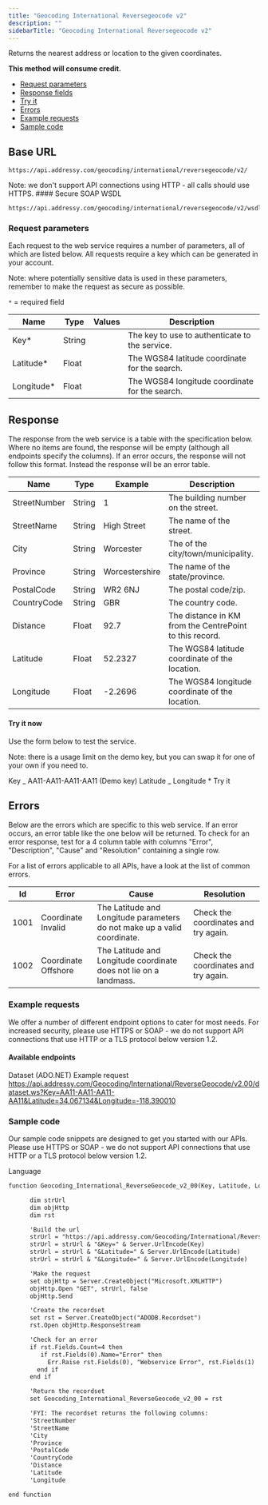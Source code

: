 ```yaml
---
title: "Geocoding International Reversegeocode v2"
description: ""
sidebarTitle: "Geocoding International Reversegeocode v2"
---
```


Returns the nearest address or location to the given coordinates.

**This method will consume credit.**

- [Request parameters](#request-parameters)
- [Response fields](#response)
- [Try it](#try-it-now)
- [Errors](#errors)
- [Example requests](#example-requests)
- [Sample code](#sample-code)

## Base URL

```
https://api.addressy.com/geocoding/international/reversegeocode/v2/
```

<Note>
  Note: we don't support API connections using HTTP - all calls should use
  HTTPS.
</Note>
#### Secure SOAP WSDL

```
https://api.addressy.com/geocoding/international/reversegeocode/v2/wsdl3.ws
```

### Request parameters

Each request to the web service requires a number of parameters, all of which are listed below. All requests require a key which can be generated in your account.

<Note>
  Note: where potentially sensitive data is used in these parameters, remember
  to make the request as secure as possible.
</Note>

`*` = required field

| Name        | Type   | Values | Description                                    |
| ----------- | ------ | ------ | ---------------------------------------------- |
| Key\*       | String |        | The key to use to authenticate to the service. |
| Latitude\*  | Float  |        | The WGS84 latitude coordinate for the search.  |
| Longitude\* | Float  |        | The WGS84 longitude coordinate for the search. |

## Response

The response from the web service is a table with the specification below. Where no items are found, the response will be empty (although all endpoints specify the columns). If an error occurs, the response will not follow this format. Instead the response will be an error table.

| Name         | Type   | Example        | Description                                             |
| ------------ | ------ | -------------- | ------------------------------------------------------- |
| StreetNumber | String | 1              | The building number on the street.                      |
| StreetName   | String | High Street    | The name of the street.                                 |
| City         | String | Worcester      | The of the city/town/municipality.                      |
| Province     | String | Worcestershire | The name of the state/province.                         |
| PostalCode   | String | WR2 6NJ        | The postal code/zip.                                    |
| CountryCode  | String | GBR            | The country code.                                       |
| Distance     | Float  | 92.7           | The distance in KM from the CentrePoint to this record. |
| Latitude     | Float  | 52.2327        | The WGS84 latitude coordinate of the location.          |
| Longitude    | Float  | -2.2696        | The WGS84 longitude coordinate of the location.         |

#### Try it now

Use the form below to test the service.

<Note>
  Note: there is a usage limit on the demo key, but you can swap it for one of
  your own if you need to.
</Note>

Key _
AA11-AA11-AA11-AA11 (Demo key)
Latitude _
Longitude \*
Try it

## Errors

Below are the errors which are specific to this web service. If an error occurs, an error table like the one below will be returned. To check for an error response, test for a 4 column table with columns "Error", "Description", "Cause" and "Resolution" containing a single row.

For a list of errors applicable to all APIs, have a look at the list of common errors.

| Id   | Error               | Cause                                                                    | Resolution                           |
| ---- | ------------------- | ------------------------------------------------------------------------ | ------------------------------------ |
| 1001 | Coordinate Invalid  | The Latitude and Longitude parameters do not make up a valid coordinate. | Check the coordinates and try again. |
| 1002 | Coordinate Offshore | The Latitude and Longitude coordinate does not lie on a landmass.        | Check the coordinates and try again. |

### Example requests

We offer a number of different endpoint options to cater for most needs. For increased security, please use HTTPS or SOAP - we do not support API connections that use HTTP or a TLS protocol below version 1.2.

#### Available endpoints

Dataset (ADO.NET)
Example request
https://api.addressy.com/Geocoding/International/ReverseGeocode/v2.00/dataset.ws?Key=AA11-AA11-AA11-AA11&Latitude=34.067134&Longitude=-118.390010

### Sample code

Our sample code snippets are designed to get you started with our APIs. Please use HTTPS or SOAP - we do not support API connections that use HTTP or a TLS protocol below version 1.2.

Language

```asp ASP function
function Geocoding_International_ReverseGeocode_v2_00(Key, Latitude, Longitude)

      dim strUrl
      dim objHttp
      dim rst

      'Build the url
      strUrl = "https://api.addressy.com/Geocoding/International/ReverseGeocode/v2.00/recordset.ws?"
      strUrl = strUrl & "&Key=" & Server.UrlEncode(Key)
      strUrl = strUrl & "&Latitude=" & Server.UrlEncode(Latitude)
      strUrl = strUrl & "&Longitude=" & Server.UrlEncode(Longitude)

      'Make the request
      set objHttp = Server.CreateObject("Microsoft.XMLHTTP")
      objHttp.Open "GET", strUrl, false
      objHttp.Send

      'Create the recordset
      set rst = Server.CreateObject("ADODB.Recordset")
      rst.Open objHttp.ResponseStream

      'Check for an error
      if rst.Fields.Count=4 then
         if rst.Fields(0).Name="Error" then
           Err.Raise rst.Fields(0), "Webservice Error", rst.Fields(1)
        end if
      end if

      'Return the recordset
      set Geocoding_International_ReverseGeocode_v2_00 = rst

      'FYI: The recordset returns the following columns:
      'StreetNumber
      'StreetName
      'City
      'Province
      'PostalCode
      'CountryCode
      'Distance
      'Latitude
      'Longitude

end function
```
